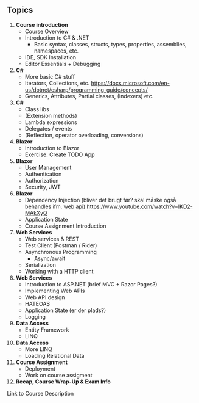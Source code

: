 ## Topics

1. **Course introduction**
   - Course Overview
   - Introduction to C# & .NET
     - Basic syntax, classes, structs, types, properties, assemblies, namespaces, etc.
   - IDE, SDK Installation
   - Editor Essentials + Debugging
2. **C#**
   - More basic C# stuff
   - Iterators, Collections, etc. https://docs.microsoft.com/en-us/dotnet/csharp/programming-guide/concepts/
   - Generics, Attributes, Partial classes, (Indexers) etc.
3. **C#**
   - Class libs
   - (Extension methods)
   - Lambda expressions
   - Delegates / events
   - (Reflection, operator overloading, conversions)
4. **Blazor**
   - Introduction to Blazor
   - Exercise: Create TODO App
5. **Blazor**
   - User Management
   - Authentication
   - Authorization
   - Security, JWT
6. **Blazor**
   - Dependency Injection (bliver det brugt før? skal måske også behandles ifm. web api) https://www.youtube.com/watch?v=IKD2-MAkXyQ
   - Application State
   - Course Assignment Introduction
7. **Web Services**
   - Web services & REST
   - Test Client (Postman / Rider)
   - Asynchronous Programming
     - Async/await
   - Serialization
   - Working with a HTTP client
8. **Web Services**
   - Introduction to ASP.NET (brief MVC + Razor Pages?)
   - Implementing Web APIs
   - Web API design
   - HATEOAS
   - Application State (er der plads?)
   - Logging
9. **Data Access**
   - Entity Framework
   - LINQ
10. **Data Access**
    - More LINQ
    - Loading Relational Data
11. **Course Assignment**
    - Deployment
    - Work on course assigment
12. **Recap, Course Wrap-Up & Exam Info**

Link to Course Description
